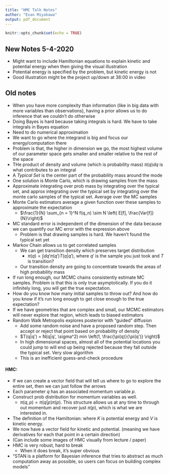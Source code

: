 ```yaml
---
title: "HMC Talk Notes"
author: "Evan Miyakawa"
output: pdf_document
---
```


```r
knitr::opts_chunk$set(echo = TRUE)
```

## New Notes 5-4-2020

- Might want to include Hamiltonian equations to explain kinetic and potential energy when then giving the visual illustration
- Potential energy is specified by the problem, but kinetic energy is not
- Good illustration might be the project up/down at 36:00 in video

## Old notes

- When you have more complexity than information (like in big data with more variables than observations), having a prior allows us to do inference that we couldn't do otherwise 
- Doing Bayes is hard because taking integrals is hard. We have to take integrals in Bayes equation
- Need to do numerical approximation
- We want to go where the integrand is big and focus our energy/computation there
- Problem is that, the higher in dimension we go, the most highest volume of our parameter space gets smaller and smaller relative to the rest of the space
- THe product of density and volume (which is probability mass) $\pi(q) dq$  is what contributes to an integral
- A _Typical Set_ is the center part of the probability mass around the mode
- One solution is Monte Carlo, which is drawing samples from the mass 
- Approximate integrating over prob mass by integrating over the typical set, and approx integrating over the typical set by integrating over the monte carlo samples of the typical set. Average over the MC samples
- Monte Carlo estimators average a given function over these samples to approximate the expectation
  - $\frac{1}{N} \sum_{n = 1}^N f(q_n) \sim N \left( E[f], \frac{Var[f]}{N}\right)$
- MC standard error is independent of the dimension of the data because we can quantify our MC error with the expression above
  - Problem is that drawing samples is hard. We haven't found the typical set yet
- Markov Chain allows us to get correlated samples
  - We can get transition density which preserves target distribution
    - $\pi(q) = \int dq'\pi(q') T(q|q')$, where $q'$ is the sample you just took and $T$ is transition?
  - Our transition density are going to concentrate towards the areas of high probability mass 
- If run long enough, our MCMC chains consistently estimate MC samples. Problem is that this is only true asymptotically. If you do it infinitely long, you will get the true expectation.
- How do you know how many initial samples to throw out? And how do you know if it's run long enough to get close enough to the true expectation?
- If we have geometries that are complex and small, our MCMC estimators will never explore that region, which leads to biased estimators
- Random Walk Metropolis explores posterior with "guided" diffusion
  - Add some random noise and have a proposed random step. Then accept or reject that point based on probability of density
  - $T(q|q') = N(q|q', \sigma^2) min \left(1, \frac{\pi(q)}{\pi(q')} \right)$
  - In high dimensional spaces, almost all of the potential locations you could jump to will end up being rejected because they fall outside the typical set. Very slow algorithm
  - This is an inefficient guess-and-check procedure

#### HMC:
- If we can create a vector field that will tell us where to go to explore the entire set, then we can just follow the arrows
- Each parameter $q$ has an associated momentum variable $p$.
- Construct prob distribution for momentum variables as well. 
  - $\pi(q,p) = \pi(q|p) \pi(p)$. This structure allows us at any time to through out momentum and recover just $\pi(p)$, which is what we are interested in.
- The definition of the Hamiltonian: 
\begin{align*}
  H(q,p) &= -\log \pi (p|q) \pi(q) \\
   &= -\log \pi (p|q) - log \pi(q) \\
   &= - K - V,\\
\end{align*}
where $K$ is potential energy and $V$ is kinetic energy.
- We now have a vector field for kinetic and potential. (meaning we have derivatives for each that point in a certain direction)
- (Can include some images of HMC visually from lecture / paper)
- HMC is very robust, hard to break
  - When it does break, it's super obvious
- "STAN is a platform for Bayesian inference that tries to abstract as much computation away as possible, so users can focus on building complex models"

